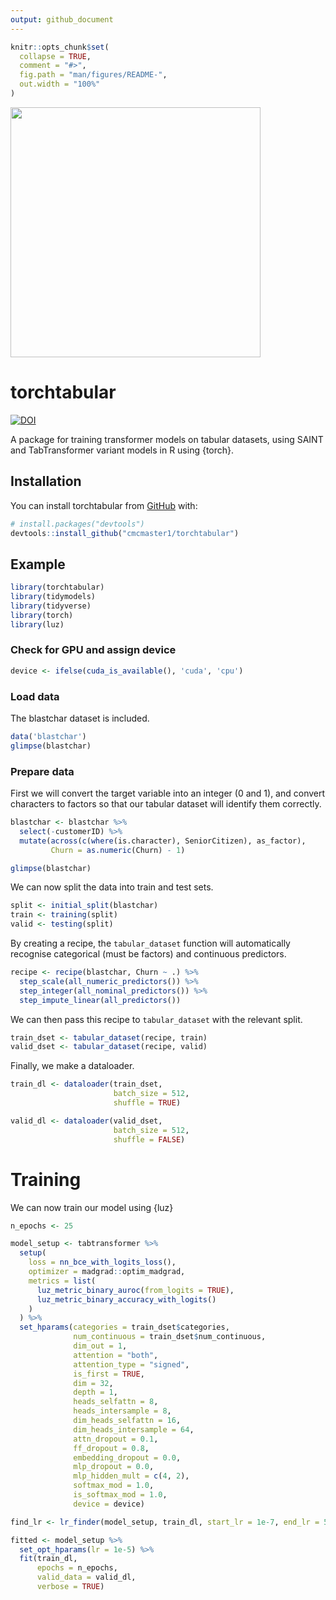```yaml
---
output: github_document
---
```


<!-- README.md is generated from README.Rmd. Please edit that file -->

```r
knitr::opts_chunk$set(
  collapse = TRUE,
  comment = "#>",
  fig.path = "man/figures/README-",
  out.width = "100%"
)
```

<img src="assets/austin_mos.png" width="400"/>

# torchtabular

<!-- badges: start -->

[![DOI](https://zenodo.org/badge/378582235.svg)](https://zenodo.org/badge/latestdoi/378582235)

<!-- badges: end -->

A package for training transformer models on tabular datasets, using SAINT and TabTransformer variant models in R using {torch}.

## Installation

You can install torchtabular from [GitHub](https://github.com/) with:

``` r
# install.packages("devtools")
devtools::install_github("cmcmaster1/torchtabular")
```

## Example

```r
library(torchtabular)
library(tidymodels)
library(tidyverse)
library(torch)
library(luz)
```

### Check for GPU and assign device

```r
device <- ifelse(cuda_is_available(), 'cuda', 'cpu')
```

### Load data

The blastchar dataset is included.

```r
data('blastchar')
glimpse(blastchar)
```

### Prepare data

First we will convert the target variable into an integer (0 and 1), and convert characters to factors so that our tabular dataset will identify them correctly.

```r
blastchar <- blastchar %>%
  select(-customerID) %>% 
  mutate(across(c(where(is.character), SeniorCitizen), as_factor),
         Churn = as.numeric(Churn) - 1)

glimpse(blastchar)
```

We can now split the data into train and test sets.

```r
split <- initial_split(blastchar)
train <- training(split)
valid <- testing(split)
```

By creating a recipe, the `tabular_dataset` function will automatically recognise categorical (must be factors) and continuous predictors.

```r
recipe <- recipe(blastchar, Churn ~ .) %>%
  step_scale(all_numeric_predictors()) %>%
  step_integer(all_nominal_predictors()) %>% 
  step_impute_linear(all_predictors())
```

We can then pass this recipe to `tabular_dataset` with the relevant split.

```r
train_dset <- tabular_dataset(recipe, train)
valid_dset <- tabular_dataset(recipe, valid)
```

Finally, we make a dataloader.

```r
train_dl <- dataloader(train_dset,
                       batch_size = 512,
                       shuffle = TRUE)

valid_dl <- dataloader(valid_dset,
                       batch_size = 512,
                       shuffle = FALSE)
```

# Training

We can now train our model using {luz}

```r
n_epochs <- 25
```

```r
model_setup <- tabtransformer %>%
  setup(
    loss = nn_bce_with_logits_loss(),
    optimizer = madgrad::optim_madgrad,
    metrics = list(
      luz_metric_binary_auroc(from_logits = TRUE),
      luz_metric_binary_accuracy_with_logits()
    )
  ) %>%
  set_hparams(categories = train_dset$categories,
              num_continuous = train_dset$num_continuous,
              dim_out = 1,
              attention = "both",
              attention_type = "signed",
              is_first = TRUE,
              dim = 32,
              depth = 1,
              heads_selfattn = 8,
              heads_intersample = 8,
              dim_heads_selfattn = 16,
              dim_heads_intersample = 64,
              attn_dropout = 0.1,
              ff_dropout = 0.8,
              embedding_dropout = 0.0,
              mlp_dropout = 0.0,
              mlp_hidden_mult = c(4, 2),
              softmax_mod = 1.0,
              is_softmax_mod = 1.0,
              device = device)
```

```r
find_lr <- lr_finder(model_setup, train_dl, start_lr = 1e-7, end_lr = 5e-3)
```

```r
fitted <- model_setup %>% 
  set_opt_hparams(lr = 1e-5) %>% 
  fit(train_dl,
      epochs = n_epochs,
      valid_data = valid_dl,
      verbose = TRUE)
```
